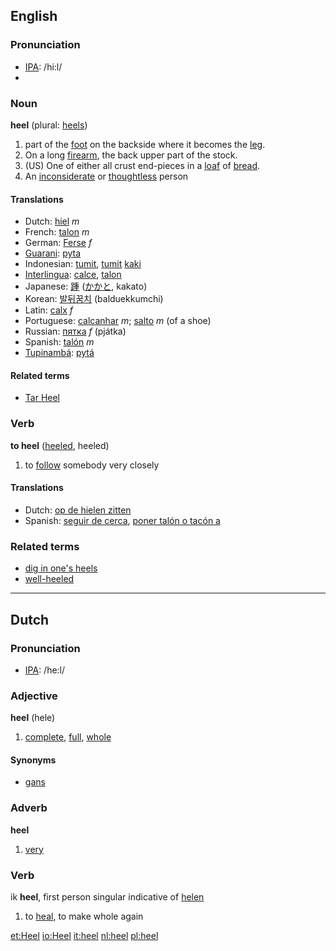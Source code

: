 ==English==
===Pronunciation===
*[[w:IPA|IPA]]: /hi:l/
*{{audio|en-us-heel.ogg|Audio (US)}}

===Noun===
'''heel''' (plural: [[heels]])
#part of the [[foot]] on the backside where it becomes the [[leg]].
#On a long [[firearm]], the back upper part of the stock.
#(US) One of either all crust end-pieces in a [[loaf]] of [[bread]]. 
#An [[inconsiderate]] or [[thoughtless]] person

====Translations====
*Dutch: [[hiel]] ''m''
*French: [[talon]] ''m''
*German: [[Ferse]] ''f''
*[[Guarani]]: [[pyta]]
*Indonesian: [[tumit]], [[tumit]] [[kaki]]
*[[Interlingua]]: [[calce]], [[talon]]
*Japanese: [[踵]] ([[かかと]], kakato)
*Korean: [[발뒤꿈치]] (balduekkumchi)
*Latin: [[calx]] ''f''
*Portuguese: [[calcanhar]] ''m''; [[salto]] ''m'' (of a shoe)
*Russian: [[пятка]] ''f'' (pjátka)
*Spanish: [[talón]] ''m''
*[[Tupinambá]]: [[pytá]]

====Related terms====
*[[Tar Heel]]

===Verb===
'''to heel''' ([[heeled]], heeled)

#to [[follow]] somebody very closely

====Translations====
*Dutch: [[op de hielen zitten]]
*Spanish: [[seguir de cerca]], [[poner talón o tacón a]]

===Related terms===
*[[dig in one's heels]]
*[[well-heeled]]

----

==Dutch==

===Pronunciation===
*[[w:IPA|IPA]]: /he:l/

===Adjective===
'''heel''' (hele)

#[[complete]], [[full]], [[whole]]

====Synonyms====
*[[gans]]

===Adverb===
'''heel'''

#[[very]]

===Verb===

ik '''heel''', first person singular indicative of [[helen]]

#to [[heal]], to make whole again

[[et:Heel]]
[[io:Heel]]
[[it:heel]]
[[nl:heel]]
[[pl:heel]]
